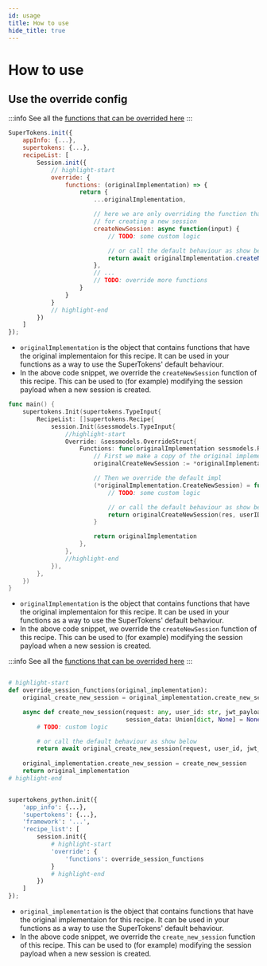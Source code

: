 ```yaml
---
id: usage
title: How to use
hide_title: true
---
```



# How to use

## Use the override config

:::info
See all the [functions that can be overrided here](https://supertokens.io/docs/nodejs/modules/recipe_session.html#RecipeInterface)
:::

<BackendSDKTabs>
<TabItem value="nodejs">

```jsx
SuperTokens.init({
    appInfo: {...},
    supertokens: {...},
    recipeList: [
        Session.init({
            // highlight-start
            override: {
                functions: (originalImplementation) => {
                    return {
                        ...originalImplementation,

                        // here we are only overriding the function that's responsible
                        // for creating a new session
                        createNewSession: async function(input) {
                            // TODO: some custom logic

                            // or call the default behaviour as show below
                            return await originalImplementation.createNewSession(input);
                        },
                        // ...
                        // TODO: override more functions
                    }
                }
            }
            // highlight-end
        })
    ]
});
```

- `originalImplementation` is the object that contains functions that have the original implementaion for this recipe. It can be used in your functions as a way to use the SuperTokens' default behaviour.
- In the above code snippet, we override the `createNewSession` function of this recipe. This can be used to (for example) modifying the session payload when a new session is created.

</TabItem>
<TabItem value="go">

```go
func main() {
	supertokens.Init(supertokens.TypeInput{
		RecipeList: []supertokens.Recipe{
			session.Init(&sessmodels.TypeInput{
				//highlight-start
				Override: &sessmodels.OverrideStruct{
					Functions: func(originalImplementation sessmodels.RecipeInterface) sessmodels.RecipeInterface {
						// First we make a copy of the original implementation
						originalCreateNewSession := *originalImplementation.CreateNewSession

						// Then we override the default impl
						(*originalImplementation.CreateNewSession) = func(res http.ResponseWriter, userID string, accessTokenPayload, sessionData map[string]interface{}) (sessmodels.SessionContainer, error) {
							// TODO: some custom logic

							// or call the default behaviour as show below
							return originalCreateNewSession(res, userID, accessTokenPayload, sessionData)
						}

						return originalImplementation
					},
				},
				//highlight-end
			}),
		},
	})
}
```

- `originalImplementation` is the object that contains functions that have the original implementaion for this recipe. It can be used in your functions as a way to use the SuperTokens' default behaviour.
- In the above code snippet, we override the `createNewSession` function of this recipe. This can be used to (for example) modifying the session payload when a new session is created.

</TabItem>
<TabItem value="python">

:::info
See all the [functions that can be overrided here](https://supertokens.io/docs/python/recipe/session/interfaces.html#supertokens_python.recipe.session.interfaces.RecipeInterface)
:::

```python

# highlight-start
def override_session_functions(original_implementation):
	original_create_new_session = original_implementation.create_new_session

	async def create_new_session(request: any, user_id: str, jwt_payload: Union[dict, None] = None,
                                 session_data: Union[dict, None] = None):
		# TODO: custom logic

		# or call the default behaviour as show below
		return await original_create_new_session(request, user_id, jwt_payload, session_data)
	
	original_implementation.create_new_session = create_new_session
	return original_implementation
# highlight-end


supertokens_python.init({
    'app_info': {...},
    'supertokens': {...},
	'framework': '...',
    'recipe_list': [
        session.init({
            # highlight-start
            'override': {
                'functions': override_session_functions
            }
            # highlight-end
        })
    ]
});
```

- `original_implementation` is the object that contains functions that have the original implementaion for this recipe. It can be used in your functions as a way to use the SuperTokens' default behaviour.
- In the above code snippet, we override the `create_new_session` function of this recipe. This can be used to (for example) modifying the session payload when a new session is created.

</TabItem>
</BackendSDKTabs>
